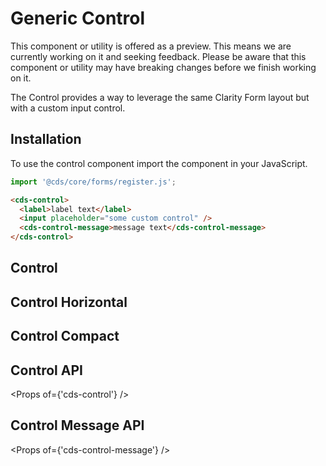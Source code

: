 
<Meta title="Forms (Preview)/Control/Getting Started" />

# Generic Control

<cds-alert-group status="warning" cds-layout="m-b:lg">
  <cds-alert>
    This component or utility is offered as a preview. This means we are currently working on it and seeking feedback.
    Please be aware that this component or utility may have breaking changes before we finish working on it.
  </cds-alert>
</cds-alert-group>

The Control provides a way to leverage the same Clarity Form layout but with a custom input control.

## Installation

To use the control component import the component in your JavaScript.

```typescript
import '@cds/core/forms/register.js';
```

```html
<cds-control>
  <label>label text</label>
  <input placeholder="some custom control" />
  <cds-control-message>message text</cds-control-message>
</cds-control>
```

## Control

<Preview>
  <Story id="forms-preview-control-stories--control" />
</Preview>

## Control Horizontal

<Preview>
  <Story id="forms-preview-control-stories--control-horizontal" />
</Preview>

## Control Compact

<Preview>
  <Story id="forms-preview-control-stories--control-compact" />
</Preview>

## Control API

<Props of={'cds-control'} />

## Control Message API

<Props of={'cds-control-message'} />
